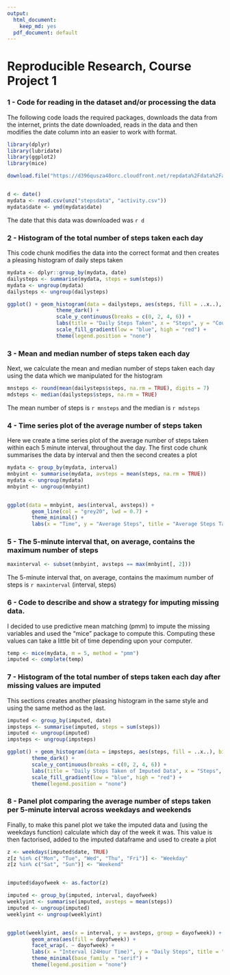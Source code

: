 ```yaml
---
output:
  html_document: 
    keep_md: yes
  pdf_document: default
---
```

Reproducible Research, Course Project 1
==========================================
        

### 1 - Code for reading in the dataset and/or processing the data

The following code loads the required packages, downloads the data from the internet, prints the date downloaded, reads in the data and then modifies the date column into an easier to work with format.

```r
library(dplyr)
library(lubridate)
library(ggplot2)
library(mice)

download.file("https://d396qusza40orc.cloudfront.net/repdata%2Fdata%2Factivity.zip", destfile = "stepsdata")


d <- date()
mydata <- read.csv(unz("stepsdata", "activity.csv"))
mydata$date <- ymd(mydata$date)
```
The date that this data was downloaded was `r d`


### 2 - Histogram of the total number of steps taken each day

This code chunk modifies the data into the correct format and then creates a pleasing histogram of daily steps taken 

```r
mydata <- dplyr::group_by(mydata, date)
dailysteps <- summarise(mydata, steps = sum(steps))
mydata <- ungroup(mydata)
dailysteps <- ungroup(dailysteps)

ggplot() + geom_histogram(data = dailysteps, aes(steps, fill = ..x..), bins = 20) +
                theme_dark() +
                scale_y_continuous(breaks = c(0, 2, 4, 6)) +
                labs(title = "Daily Steps Taken", x = "Steps", y = "Count") + 
                scale_fill_gradient(low = "blue", high = "red") + 
                theme(legend.position = "none")
```


### 3 - Mean and median number of steps taken each day

Next, we calculate the mean and median number of steps taken each day using the data which we manipulated for the histogram

```r
mnsteps <- round(mean(dailysteps$steps, na.rm = TRUE), digits = 7)
mdsteps <- median(dailysteps$steps, na.rm = TRUE)
```
The mean number of steps is `r mnsteps` and the median is `r mdsteps`


### 4 - Time series plot of the average number of steps taken

Here we create a time series plot of the average number of steps taken within each 5 minute interval, throughout the day. The first code chunk summarises the data by interval and then the second creates a plot

```r
mydata <- group_by(mydata, interval)
mnbyint <- summarise(mydata, avsteps = mean(steps, na.rm = TRUE))
mydata <- ungroup(mydata)
mnbyint <- ungroup(mnbyint)


ggplot(data = mnbyint, aes(interval, avsteps)) + 
        geom_line(col = "grey20", lwd = 0.7) + 
        theme_minimal() + 
        labs(x = "Time", y = "Average Steps", title = "Average Steps Taken Throughout the Day")
```


### 5 - The 5-minute interval that, on average, contains the maximum number of steps

```r
maxinterval <- subset(mnbyint, avsteps == max(mnbyint[, 2]))
```
The 5-minute interval that, on average, contains the maximum number of steps is `r maxinterval` (interval, steps)


### 6 - Code to describe and show a strategy for imputing missing data.
I decided to use predictive mean matching (pmm) to impute the missing variables and used the "mice" package to compute this. Computing these values can take a little bit of time depending upon your computer.
```r
temp <- mice(mydata, m = 5, method = "pmm")
imputed <- complete(temp)
```


### 7 - Histogram of the total number of steps taken each day after missing values are imputed
This sections creates another pleasing histogram in the same style and using the same method as the last.
```r
imputed <- group_by(imputed, date)
impsteps <- summarise(imputed, steps = sum(steps))
imputed <- ungroup(imputed)
impsteps <- ungroup(impsteps)

ggplot() + geom_histogram(data = impsteps, aes(steps, fill = ..x..), bins = 20) +
        theme_dark() +
        scale_y_continuous(breaks = c(0, 2, 4, 6)) +
        labs(title = "Daily Steps Taken of Imputed Data", x = "Steps", y = "Count") + 
        scale_fill_gradient(low = "blue", high = "red") + 
        theme(legend.position = "none")
```


### 8 - Panel plot comparing the average number of steps taken per 5-minute interval across weekdays and weekends

Finally, to make this panel plot we take the imputed data and (using the weekdays function) calculate which day of the week it was. This value is then factorised, added to the imputed dataframe and used to create a plot
```r
z <- weekdays(imputed$date, TRUE)
z[z %in% c("Mon", "Tue", "Wed", "Thu", "Fri")] <- "Weekday"
z[z %in% c("Sat", "Sun")] <- "Weekend"


imputed$dayofweek <- as.factor(z)

imputed <- group_by(imputed, interval, dayofweek)
weeklyint <- summarise(imputed, avsteps = mean(steps))
imputed <- ungroup(imputed)
weeklyint <- ungroup(weeklyint)


ggplot(weeklyint, aes(x = interval, y = avsteps, group = dayofweek)) +
        geom_area(aes(fill = dayofweek)) + 
        facet_wrap(. ~ dayofweek) + 
        labs(x = "Interval (24Hour Time)", y = "Daily Steps", title = "Daily Steps by Weekday and Weekend") +
        theme_minimal(base_family = "serif") + 
        theme(legend.position = "none")
```



